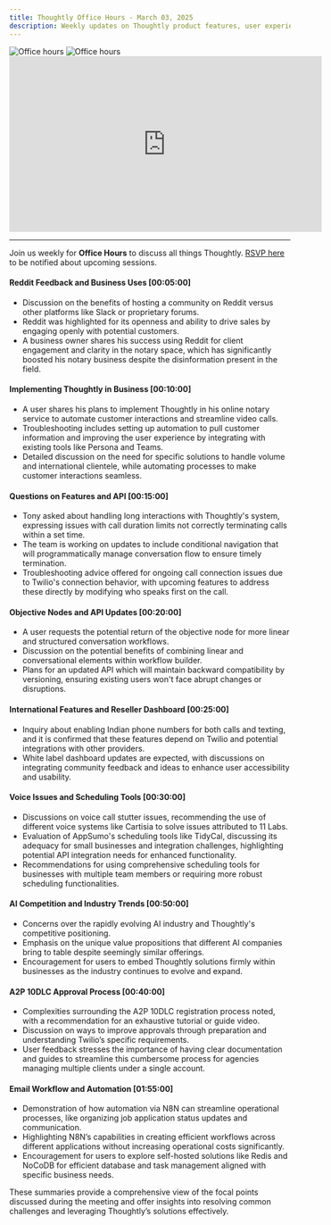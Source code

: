 ```yaml
---
title: Thoughtly Office Hours - March 03, 2025
description: Weekly updates on Thoughtly product features, user experiences, and Q&A
---
```


<img className="block dark:hidden mb-8" src="/images/misc/office-hours-light.svg" alt="Office hours" />
<img className="hidden dark:block mb-8" src="/images/misc/office-hours-dark.svg" alt="Office hours" />

<Frame caption="Thoughtly Office Hours - March 03, 2025">
	<iframe width="560" height="315" src="https://drive.google.com/file/d/1xVVNbQ-gPCsEKxamm4k5U4ZyxoTexvX8/preview" title="Video player" frameborder="0" allow="accelerometer; autoplay; clipboard-write; encrypted-media; gyroscope; picture-in-picture; web-share" referrerpolicy="strict-origin-when-cross-origin" allowfullscreen></iframe>
</Frame>

---

Join us weekly for **Office Hours** to discuss all things Thoughtly. [RSVP here](https://thoughtly.com/office-hours) to be notified about upcoming sessions.

#### Reddit Feedback and Business Uses [00:05:00]

- Discussion on the benefits of hosting a community on Reddit versus other platforms like Slack or proprietary forums.
- Reddit was highlighted for its openness and ability to drive sales by engaging openly with potential customers.
- A business owner shares his success using Reddit for client engagement and clarity in the notary space, which has significantly boosted his notary business despite the disinformation present in the field.

#### Implementing Thoughtly in Business [00:10:00]

- A user shares his plans to implement Thoughtly in his online notary service to automate customer interactions and streamline video calls.
- Troubleshooting includes setting up automation to pull customer information and improving the user experience by integrating with existing tools like Persona and Teams.
- Detailed discussion on the need for specific solutions to handle volume and international clientele, while automating processes to make customer interactions seamless.

#### Questions on Features and API [00:15:00]

- Tony asked about handling long interactions with Thoughtly's system, expressing issues with call duration limits not correctly terminating calls within a set time.
- The team is working on updates to include conditional navigation that will programmatically manage conversation flow to ensure timely termination.
- Troubleshooting advice offered for ongoing call connection issues due to Twilio's connection behavior, with upcoming features to address these directly by modifying who speaks first on the call.

#### Objective Nodes and API Updates [00:20:00]

- A user requests the potential return of the objective node for more linear and structured conversation workflows.
- Discussion on the potential benefits of combining linear and conversational elements within workflow builder.
- Plans for an updated API which will maintain backward compatibility by versioning, ensuring existing users won't face abrupt changes or disruptions.

#### International Features and Reseller Dashboard [00:25:00]

- Inquiry about enabling Indian phone numbers for both calls and texting, and it is confirmed that these features depend on Twilio and potential integrations with other providers.
- White label dashboard updates are expected, with discussions on integrating community feedback and ideas to enhance user accessibility and usability.

#### Voice Issues and Scheduling Tools [00:30:00]

- Discussions on voice call stutter issues, recommending the use of different voice systems like Cartisia to solve issues attributed to 11 Labs.
- Evaluation of AppSumo's scheduling tools like TidyCal, discussing its adequacy for small businesses and integration challenges, highlighting potential API integration needs for enhanced functionality.
- Recommendations for using comprehensive scheduling tools for businesses with multiple team members or requiring more robust scheduling functionalities.

#### AI Competition and Industry Trends [00:50:00]

- Concerns over the rapidly evolving AI industry and Thoughtly's competitive positioning.
- Emphasis on the unique value propositions that different AI companies bring to table despite seemingly similar offerings.
- Encouragement for users to embed Thoughtly solutions firmly within businesses as the industry continues to evolve and expand.

#### A2P 10DLC Approval Process [00:40:00]

- Complexities surrounding the A2P 10DLC registration process noted, with a recommendation for an exhaustive tutorial or guide video.
- Discussion on ways to improve approvals through preparation and understanding Twilio’s specific requirements.
- User feedback stresses the importance of having clear documentation and guides to streamline this cumbersome process for agencies managing multiple clients under a single account.

#### Email Workflow and Automation [01:55:00]

- Demonstration of how automation via N8N can streamline operational processes, like organizing job application status updates and communication.
- Highlighting N8N’s capabilities in creating efficient workflows across different applications without increasing operational costs significantly.
- Encouragement for users to explore self-hosted solutions like Redis and NoCoDB for efficient database and task management aligned with specific business needs.

These summaries provide a comprehensive view of the focal points discussed during the meeting and offer insights into resolving common challenges and leveraging Thoughtly’s solutions effectively.


<NextSection
    title="Get Started"
    icon="rocket"
    href="https://auth.thought.ly/signup"
    description="Sign up for a free account and start building your Voice Agent today ->"
/>
